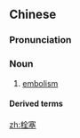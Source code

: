 ==Chinese==
{{zh-forms}}

===Pronunciation===
{{zh-pron
|m=shuānsè
|c=saan1 sak1
|cat=n
}}

===Noun===
{{zh-noun}}

# [[embolism]]

====Derived terms====
{{zh-der|腦栓塞}}

{{zh-cat|Diseases}}

[[zh:栓塞]]